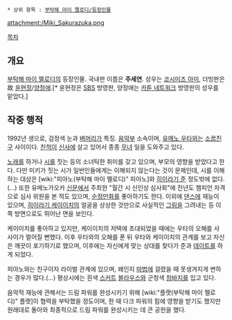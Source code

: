 {{{+1 桜塚美紀 / Miki Sakurazuka }}}

 * 상위 항목 : [[부탁해 마이 멜로디/등장인물]]

attachment:/Miki_Sakurazuka.png

[[목차]]

== 개요 ==
[[부탁해 마이 멜로디]]의 등장인물. 국내판 이름은 '''주세연'''. 성우는 [[코시미즈 아미]], 더빙판은 故 [[윤현정]]/[[양정애]].[* 윤현정은 [[SBS]] 방영판, 양정애는 [[카툰 네트워크]] 방영판의 성우를 맡았다.]

== 작중 행적 ==
1992년 생으로, 검정색 눈과 [[벼머리]]가 특징. [[음악]]부 소속이며, [[유메노 우타]]와는 [[소꿉친구]] 사이이다. [[친척]]이 [[신사]]에 살고 있어서 종종 [[무녀]] 일을 도와주고 있다.

[[노래]]를 하거나 [[시]]를 짓는 등의 소녀틱한 취미를 갖고 있으며, 부모의 영향을 받았다고 한다. 다만 미키가 짓는 시가 일반인들에게는 이해되지 않는다는 것이 문제인데, 시를 이해하는 대상은 [wiki:"피아노(부탁해 마이 멜로디)" 피아노]와 [[히이라기 준]] 정도밖에 없다.(...) 또한 유메노가오카 [[신문]]에서 주최한 "월간 시 신인상 심사회"에 전년도 챔피언 자격으로 심사 위원을 본 적도 있으며, [[순정만화]]를 좋아하기도 한다. 이외에 [[댄스]]에 재능이 있으며, [[히이라기 케이이치]]의 얼굴을 상상한 것만으로 사실적인 [[그림]]을 그려내는 등 이쪽 방면으로도 뛰어난 면을 보인다.

케이이치를 좋아하고 있지만, 케이이치의 저택에 초대되었을 때에는 우타의 오해를 사 사이가 멀어질 뻔했다. 이후 우타와의 오해를 푼 뒤 우타와 케이이치의 관계를 보고 자신은 깨끗이 포기하기로 했으며, 이후에는 자신에게 맞는 상대를 찾다가 준과 [[데이트]]를 하게 되었다.

피아노와는 친구이자 라이벌 관계에 있으며, 왜인지 [[마법]]에 걸렸을 때 못생겨지게 변하는 경우가 많다.(...) 평상시에는 흰색 [[스커트]] [[블라우스]]와 군청색 [[청바지]]를 입고 있다.

음악적 재능에 관해서는 드림 파워를 완성시키기 위해 [wiki:"플랫(부탁해 마이 멜로디)" 플랫]이 협력을 부탁했을 정도이며, 한 때 다크 파워의 힘에 영향을 받기도 했지만 원래대로 돌아와 최종적으로 드림 파워를 완성시키는 데 큰 공헌을 했다.
